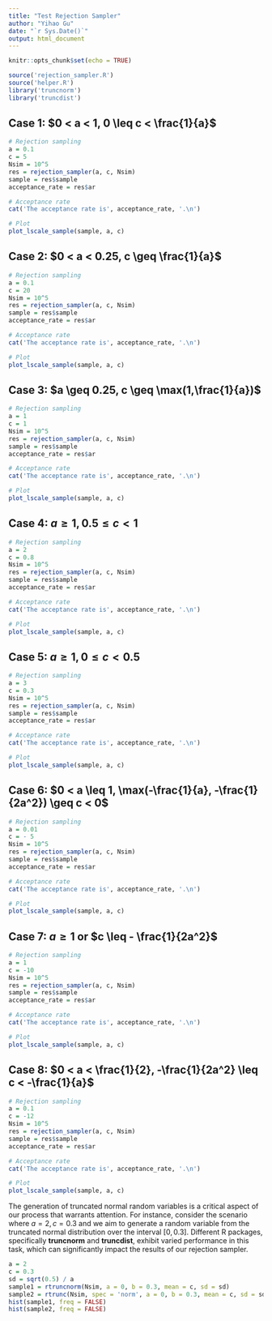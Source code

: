 ```yaml
---
title: "Test Rejection Sampler"
author: "Yihao Gu"
date: "`r Sys.Date()`"
output: html_document
---
```


```r
knitr::opts_chunk$set(echo = TRUE)
```

```r
source('rejection_sampler.R')
source('helper.R')
library('truncnorm')
library('truncdist')
```

## Case 1: $0 < a < 1, 0 \leq c < \frac{1}{a}$
```r
# Rejection sampling
a = 0.1
c = 5
Nsim = 10^5
res = rejection_sampler(a, c, Nsim)
sample = res$sample
acceptance_rate = res$ar

# Acceptance rate
cat('The acceptance rate is', acceptance_rate, '.\n')

# Plot
plot_lscale_sample(sample, a, c)
```

## Case 2: $0 < a < 0.25, c \geq \frac{1}{a}$
```r
# Rejection sampling
a = 0.1
c = 20
Nsim = 10^5
res = rejection_sampler(a, c, Nsim)
sample = res$sample
acceptance_rate = res$ar

# Acceptance rate
cat('The acceptance rate is', acceptance_rate, '.\n')

# Plot
plot_lscale_sample(sample, a, c)
```

## Case 3: $a \geq 0.25, c \geq \max(1,\frac{1}{a})$
```r
# Rejection sampling
a = 1
c = 1
Nsim = 10^5
res = rejection_sampler(a, c, Nsim)
sample = res$sample
acceptance_rate = res$ar

# Acceptance rate
cat('The acceptance rate is', acceptance_rate, '.\n')

# Plot
plot_lscale_sample(sample, a, c)
```

## Case 4: $a \geq 1, 0.5 \leq c < 1$
```r
# Rejection sampling
a = 2
c = 0.8
Nsim = 10^5
res = rejection_sampler(a, c, Nsim)
sample = res$sample
acceptance_rate = res$ar

# Acceptance rate
cat('The acceptance rate is', acceptance_rate, '.\n')

# Plot
plot_lscale_sample(sample, a, c)
```

## Case 5: $a \geq 1, 0 \leq c < 0.5$
```r
# Rejection sampling
a = 3
c = 0.3
Nsim = 10^5
res = rejection_sampler(a, c, Nsim)
sample = res$sample
acceptance_rate = res$ar

# Acceptance rate
cat('The acceptance rate is', acceptance_rate, '.\n')

# Plot
plot_lscale_sample(sample, a, c)
```

## Case 6: $0 < a \leq 1, \max(-\frac{1}{a}, -\frac{1}{2a^2}) \geq c < 0$
```r
# Rejection sampling
a = 0.01
c = - 5
Nsim = 10^5
res = rejection_sampler(a, c, Nsim)
sample = res$sample
acceptance_rate = res$ar

# Acceptance rate
cat('The acceptance rate is', acceptance_rate, '.\n')

# Plot
plot_lscale_sample(sample, a, c)
```

## Case 7: $a \geq 1$ or $c \leq - \frac{1}{2a^2}$
```r
# Rejection sampling
a = 1
c = -10
Nsim = 10^5
res = rejection_sampler(a, c, Nsim)
sample = res$sample
acceptance_rate = res$ar

# Acceptance rate
cat('The acceptance rate is', acceptance_rate, '.\n')

# Plot
plot_lscale_sample(sample, a, c)
```

## Case 8: $0 < a < \frac{1}{2}, -\frac{1}{2a^2} \leq c < -\frac{1}{a}$
```r
# Rejection sampling
a = 0.1
c = -12
Nsim = 10^5
res = rejection_sampler(a, c, Nsim)
sample = res$sample
acceptance_rate = res$ar

# Acceptance rate
cat('The acceptance rate is', acceptance_rate, '.\n')

# Plot
plot_lscale_sample(sample, a, c)
```

The generation of truncated normal random variables is a critical aspect of our process that warrants attention. For instance, consider the scenario where $a = 2, c = 0.3$ and we aim to generate a random variable from the truncated normal distribution over the interval $[0,0.3]$. Different R packages, specifically **truncnorm** and **truncdist**, exhibit varied performance in this task, which can significantly impact the results of our rejection sampler. 
```r
a = 2
c = 0.3
sd = sqrt(0.5) / a
sample1 = rtruncnorm(Nsim, a = 0, b = 0.3, mean = c, sd = sd)
sample2 = rtrunc(Nsim, spec = 'norm', a = 0, b = 0.3, mean = c, sd = sd)
hist(sample1, freq = FALSE)
hist(sample2, freq = FALSE)
```


